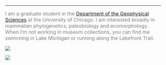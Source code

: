
***

<font size="3" color="grey">

I am a graduate student in the  [Department of the Geophysical Sciences](https://geosci.uchicago.edu) at the University of Chicago. I am interested broadly in mammalian phylogenetics, paleobiology and ecomorphology. 
When I'm not working in museum collections, you can find me swimming in Lake Michigan or running along the Lakefront Trail. 

</font>

<img style="float: center;" src="anna_4_3.jpg">

<img style="float: center;" src="reading.jpg">

